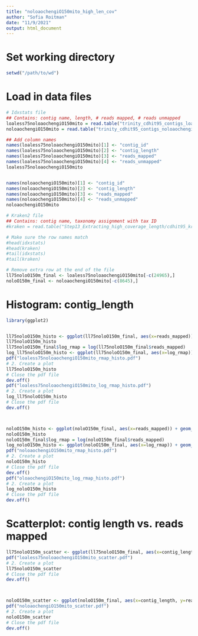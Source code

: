 ```yaml
---
title: "noloaochengiO150mito_high_len_cov"
author: "Sofia Roitman"
date: "11/9/2021"
output: html_document
---
```


# Set working directory
```r
setwd("/path/to/wd")
```

# Load in data files
```r
# Idxstats file
## Contains: contig name, length, # reads mapped, # reads unmapped
loaless75noloaochengiO150mito = read.table("trinity_cdhit95_contigs_loaless75noloaochengiO150mito_aln.sam.bam.sorted.bam.idxstats")
noloaochengiO150mito = read.table("trinity_cdhit95_contigs_noloaochengiO150mito_aln.sam.bam.sorted.bam.idxstats")

## Add column names
names(loaless75noloaochengiO150mito)[1] <- "contig_id" 
names(loaless75noloaochengiO150mito)[2] <- "contig_length" 
names(loaless75noloaochengiO150mito)[3] <- "reads_mapped" 
names(loaless75noloaochengiO150mito)[4] <- "reads_unmapped" 
loaless75noloaochengiO150mito


names(noloaochengiO150mito)[1] <- "contig_id" 
names(noloaochengiO150mito)[2] <- "contig_length" 
names(noloaochengiO150mito)[3] <- "reads_mapped" 
names(noloaochengiO150mito)[4] <- "reads_unmapped" 
noloaochengiO150mito

# Kraken2 file
## Contains: contig name, taxonomy assignment with tax ID
#kraken = read.table("Step13_Extracting_high_coverage_length/cdhit95_kraken2_noloaochengiO150mito_contig_lengths_edited.txt", header = TRUE)

# Make sure the row names match
#head(idxstats)
#head(kraken)
#tail(idxstats)
#tail(kraken)

# Remove extra row at the end of the file
ll75noloO150m_final <- loaless75noloaochengiO150mito[-c(24965),]
noloO150m_final <- noloaochengiO150mito[-c(8645),]


```


# Histogram: contig_length
```r
library(ggplot2)


ll75noloO150m_histo <- ggplot(ll75noloO150m_final, aes(x=reads_mapped)) + geom_histogram() + xlab("# Reads Mapped") + ylab("Contig Count") + theme_bw() + scale_x_continuous(breaks = seq(0, 10000, by = 1000))
ll75noloO150m_histo
ll75noloO150m_final$log_rmap = log(ll75noloO150m_final$reads_mapped)
log_ll75noloO150m_histo <- ggplot(ll75noloO150m_final, aes(x=log_rmap)) + geom_histogram()
pdf("loaless75noloaochengiO150mito_rmap_histo.pdf") 
# 2. Create a plot
ll75noloO150m_histo
# Close the pdf file
dev.off() 
pdf("loaless75noloaochengiO150mito_log_rmap_histo.pdf") 
# 2. Create a plot
log_ll75noloO150m_histo
# Close the pdf file
dev.off()



noloO150m_histo <- ggplot(noloO150m_final, aes(x=reads_mapped)) + geom_histogram() + xlab("# Reads Mapped") + ylab("Contig Count") + theme_bw() + scale_x_continuous(breaks = seq(0, 10000, by = 1000))
noloO150m_histo
noloO150m_final$log_rmap = log(noloO150m_final$reads_mapped)
log_noloO150m_histo <- ggplot(noloO150m_final, aes(x=log_rmap)) + geom_histogram()
pdf("noloaochengiO150mito_rmap_histo.pdf") 
# 2. Create a plot
noloO150m_histo
# Close the pdf file
dev.off() 
pdf("oloaochengiO150mito_log_rmap_histo.pdf") 
# 2. Create a plot
log_noloO150m_histo
# Close the pdf file
dev.off()


```

# Scatterplot: contig length vs. reads mapped
```r
ll75noloO150m_scatter <- ggplot(ll75noloO150m_final, aes(x=contig_length, y=reads_mapped)) + geom_point(size=2, color = "blue")
pdf("loaless75noloaochengiO150mito_scatter.pdf") 
# 2. Create a plot
ll75noloO150m_scatter
# Close the pdf file
dev.off() 



noloO150m_scatter <- ggplot(noloO150m_final, aes(x=contig_length, y=reads_mapped)) + geom_point(size=2, color = "blue")
pdf("noloaochengiO150mito_scatter.pdf") 
# 2. Create a plot
noloO150m_scatter
# Close the pdf file
dev.off() 


```



































